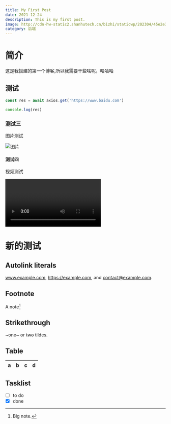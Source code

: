 ```yaml
---
title: My First Post
date: 2021-12-24
description: This is my first post.
image: http://cdn-hw-static2.shanhutech.cn/bizhi/staticwp/202304/45e2e370615f8766e0eae1d13f59274b--1195357847.jpg
category: 后端
---
```

# 简介
这是我搭建的第一个博客,所以我需要干些啥呢，哈哈哈
## 测试

```js
const res = await axios.get('https://www.baidu.com')

console.log(res)
```
### 测试三
图片测试

![图片](https://pic1.zhimg.com/v2-bdf7308b84702922e6d0e1a85d9c7b08_l.jpg?source=1def8aca)
#### 测试四
视频测试

<Video url='//player.bilibili.com/player.html?isOutside=true&aid=1654914731&bvid=BV1WE421F7mM&cid=1557409429&p=1'></Video>

# 新的测试
## Autolink literals

www.example.com, https://example.com, and contact@example.com.

## Footnote

A note[^1]

[^1]: Big note.

## Strikethrough

~one~ or ~~two~~ tildes.

## Table

| a | b  |  c |  d  |
| - | :- | -: | :-: |

## Tasklist

* [ ] to do
* [x] done
